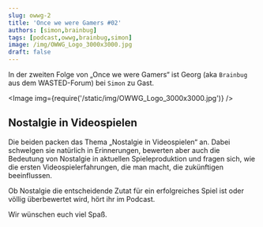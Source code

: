 ```yaml
---
slug: owwg-2
title: 'Once we were Gamers #02'
authors: [simon,brainbug]
tags: [podcast,owwg,brainbug,simon]
image: /img/OWWG_Logo_3000x3000.jpg
draft: false
---
```



In der zweiten Folge von „Once we were Gamers“ ist Georg (aka `Brainbug` aus dem WASTED-Forum) bei `Simon` zu Gast.

<Image img={require('/static/img/OWWG_Logo_3000x3000.jpg')} />

<!--truncate-->

## Nostalgie in Videospielen

Die beiden packen das Thema „Nostalgie in Videospielen“ an. Dabei schwelgen sie natürlich in Erinnerungen, bewerten aber auch die Bedeutung von Nostalgie in aktuellen Spieleproduktion und fragen sich, wie die ersten Videospielerfahrungen, die man macht, die zukünftigen beeinflussen.

Ob Nostalgie die entscheidende Zutat für ein erfolgreiches Spiel ist oder völlig überbewertet wird, hört ihr im Podcast.


Wir wünschen euch viel Spaß.

<ReactPlayer
    width="100%"
    height="50px"
    controls
    url='https://m10z.picnotes.de/OwwG/OwwG_2_Nostalgie.mp3'
/>
